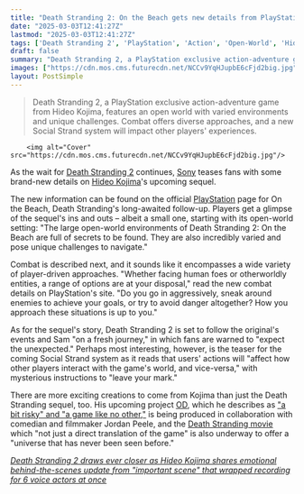 ```yaml
---
title: "Death Stranding 2: On the Beach gets new details from PlayStation, teasing fans with info on its combat, story, and 'large open-world environments'"
date: "2025-03-03T12:41:27Z"
lastmod: "2025-03-03T12:41:27Z"
tags: ['Death Stranding 2', 'PlayStation', 'Action', 'Open-World', 'Hideo Kojima', 'Sony']
draft: false
summary: "Death Stranding 2, a PlayStation exclusive action-adventure game from Hideo Kojima, features an open world with varied environments and unique challenges.  Combat offers diverse approaches, and a new Social Strand system will impact other players' experiences."
images: ["https://cdn.mos.cms.futurecdn.net/NCCv9YqHJupbE6cFjd2big.jpg"]
layout: PostSimple
---
```

> Death Stranding 2, a PlayStation exclusive action-adventure game from Hideo Kojima, features an open world with varied environments and unique challenges.  Combat offers diverse approaches, and a new Social Strand system will impact other players' experiences.


        <img alt="Cover" src="https://cdn.mos.cms.futurecdn.net/NCCv9YqHJupbE6cFjd2big.jpg"/>
        
As the wait for [<u>Death Stranding 2</u>](https://www.gamesradar.com/death-stranding-2-guide/) continues, [<u>Sony</u>](https://www.gamesradar.com/tag/sony/) teases fans with some brand-new details on [<u>Hideo Kojima</u>](https://www.gamesradar.com/tag/hideo-kojima/)'s upcoming sequel.

The new information can be found on the official [<u>PlayStation</u>](https://www.playstation.com/en-gb/games/death-stranding-2-on-the-beach/#:~:text=Unique%20and%20explorable%20world,pose%20unique%20challenges%20to%20navigate.) page for On the Beach, Death Stranding's long-awaited follow-up. Players get a glimpse of the sequel's ins and outs – albeit a small one, starting with its open-world setting: "The large open-world environments of Death Stranding 2: On the Beach are full of secrets to be found. They are also incredibly varied and pose unique challenges to navigate."

Combat is described next, and it sounds like it encompasses a wide variety of player-driven approaches. "Whether facing human foes or otherworldly entities, a range of options are at your disposal," read the new combat details on PlayStation's site. "Do you go in aggressively, sneak around enemies to achieve your goals, or try to avoid danger altogether? How you approach these situations is up to you."

As for the sequel's story, Death Stranding 2 is set to follow the original's events and Sam "on a fresh journey," in which fans are warned to "expect the unexpected." Perhaps most interesting, however, is the teaser for the coming Social Strand system as it reads that users' actions will "affect how other players interact with the game's world, and vice-versa," with mysterious instructions to "leave your mark."

There are more exciting creations to come from Kojima than just the Death Stranding sequel, too. His upcoming project [<u>OD</u>](https://www.gamesradar.com/od-overdose-hideo-kojima-xbox-guide/), which he describes as [<u>"a bit risky" and "a game like no other,"</u>](https://www.gamesradar.com/games/horror/hideo-kojima-says-the-choice-to-create-something-new-that-wasnt-death-stranding-with-od-is-a-bit-risky-as-its-a-game-like-no-other/) is being produced in collaboration with comedian and filmmaker Jordan Peele, and the [<u>Death Stranding movie</u>](https://www.gamesradar.com/hideo-kojima-says-the-death-stranding-movie-is-not-just-a-direct-translation-of-the-game-will-show-a-universe-that-has-never-been-seen-before/) which "not just a direct translation of the game" is also underway to offer a "universe that has never been seen before."

[<u><em>Death Stranding 2 draws ever closer as Hideo Kojima shares emotional behind-the-scenes update from "important scene" that wrapped recording for 6 voice actors at once</em></u>](https://www.gamesradar.com/games/action/death-stranding-2-draws-ever-closer-as-hideo-kojima-shares-emotional-behind-the-scenes-update-from-important-scene-that-wrapped-recording-for-6-voice-actors-at-once/)
        